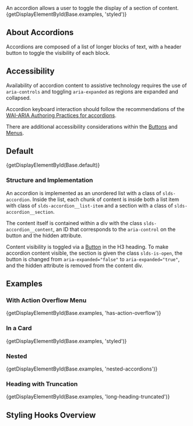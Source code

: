 
<div className="doc lead">
  An accordion allows a user to toggle the display of a section of content.
</div>

<CodeView exampleOnly>
  {getDisplayElementById(Base.examples, 'styled')}
</CodeView>

## About Accordions

Accordions are composed of a list of longer blocks of text, with a header button to toggle the visibility of each block.

## Accessibility

Availability of accordion content to assistive technology requires the use of `aria-controls` and toggling `aria-expanded` as regions are expanded and collapsed.

Accordion keyboard interaction should follow the recommendations of the [WAI-ARIA Authoring Practices for accordions](https://www.w3.org/TR/wai-aria-practices-1.1/#keyboard-interaction).

There are additional accessibility considerations within the [Buttons](/components/buttons) and [Menus](/components/menus).

## Default

<CodeView>{getDisplayElementById(Base.default)}</CodeView>

### Structure and Implementation

An accordion is implemented as an unordered list with a class of `slds-accordion`. Inside the list, each chunk of content is inside both a list item with class of `slds-accordion__list-item` and a section with a class of `slds-accordion__section`.

The content itself is contained within a div with the class `slds-accordion__content`, an ID that corresponds to the `aria-control` on the button and the hidden attribute.

Content visibility is toggled via a [Button](/components/buttons) in the H3 heading. To make accordion content visible, the section is given the class `slds-is-open`, the button is changed from `aria-expanded="false"` to `aria-expanded="true"`, and the hidden attribute is removed from the content div.

## Examples

### With Action Overflow Menu

<CodeView>
  {getDisplayElementById(Base.examples, 'has-action-overflow')}
</CodeView>

### In a Card

<CodeView>{getDisplayElementById(Base.examples, 'styled')}</CodeView>

### Nested

<CodeView>{getDisplayElementById(Base.examples, 'nested-accordions')}</CodeView>

### Heading with Truncation

<CodeView>
  {getDisplayElementById(Base.examples, 'long-heading-truncated')}
</CodeView>

## Styling Hooks Overview

<StylingHooksTable name="accordion" type="component" />
